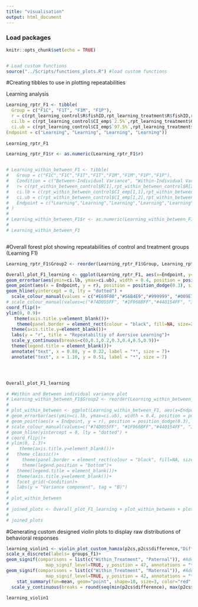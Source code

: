 ```yaml
---
title: "visualisation"
output: html_document
---
```


### Load packages
```r
knitr::opts_chunk$set(echo = TRUE)


# Load custom functions
source("../Scripts/functions_plots.R") #load custom functions
```

#Creating tibbles to use in plotting repeatabilities



Learning analysis
```r
Learning_rptr_F1 <- tibble(
  Group = c("F1C", "F1T", "F1M", "F1P"),
  r = c(rpt_learning_control$R$fishID,rpt_learning_treatment$R$fishID,rpt_learning_Maternal$R$fishID,rpt_learning_Paternal$R$fishID),
  ci.lb = c(rpt_learning_control$CI_emp$`2.5%`,rpt_learning_treatment$CI_emp$`2.5%`,rpt_learning_Maternal$CI_emp$`2.5%`,rpt_learning_Paternal$CI_emp$`2.5%`),
  ci.ub = c(rpt_learning_control$CI_emp$`97.5%`,rpt_learning_treatment$CI_emp$`97.5%`,rpt_learning_Maternal$CI_emp$`97.5%`,rpt_learning_Paternal$CI_emp$`97.5%`),
Endpoint = c("Learning", "Learning", "Learning", "Learning"))
  
Learning_rptr_F1

Learning_rptr_F1$r <- as.numeric(Learning_rptr_F1$r)


# Learning_within_between_F1 <- tibble(
#   Group = c("F1C","F1C","F1T","F1T","F1M","F1M","F1P","F1P"),
#   Condition = c("Between-Individual Variance", "Within-Individual Variance","Between-Individual Variance", "Within-Individual Variance","Between-Individual Variance", "Within-Individual Variance","Between-Individual Variance", "Within-Individual Variance"),
#   r= c(rpt_within_between_control$R[1],rpt_within_between_control$R[2],rpt_within_between_treatment$R[1],rpt_within_between_treatment$R[2],rpt_within_between_maternal$R[1],rpt_within_between_maternal$R[2],rpt_within_between_paternal$R[1],rpt_within_between_paternal$R[2]),
#   ci.lb = c(rpt_within_between_control$CI_emp[1,1],rpt_within_between_control$CI_emp[2,1],rpt_within_between_treatment$CI_emp[1,1],rpt_within_between_treatment$CI_emp[2,1],rpt_within_between_maternal$CI_emp[1,1],rpt_within_between_maternal$CI_emp[2,1],rpt_within_between_paternal$CI_emp[1,1],rpt_within_between_paternal$CI_emp[2,1]),
#   ci.ub = c(rpt_within_between_control$CI_emp[1,2],rpt_within_between_control$CI_emp[2,2],rpt_within_between_treatment$CI_emp[1,2],rpt_within_between_treatment$CI_emp[2,2],rpt_within_between_maternal$CI_emp[1,2],rpt_within_between_maternal$CI_emp[2,2],rpt_within_between_paternal$CI_emp[1,2],rpt_within_between_paternal$CI_emp[2,2]),
#   Endpoint = c("Learning","Learning","Learning","Learning","Learning","Learning","Learning","Learning")
# )
# 
# Learning_within_between_F1$r <- as.numeric(Learning_within_between_F1$r)
# 
# Learning_within_between_F1



```

#Overall forest plot showing repeatabilities of control and treatment groups (Learning F1)
```r
Learning_rptr_F1$Group2 <- reorder(Learning_rptr_F1$Group, Learning_rptr_F1$r)

Overall_plot_F1_learning <- ggplot(Learning_rptr_F1, aes(x=Endpoint, y=r, colour=Group2)) +
geom_errorbar(aes(ymin=ci.lb, ymax=ci.ub), width = 0.4, position = position_dodge(0.3), size=0.8) +
geom_point(aes(x = Endpoint, y = r), position = position_dodge(0.3), size=3)+
geom_hline(yintercept = 0, lty = "dotted") +
  scale_colour_manual(values = c("#E69F00","#56B4E9","#999999", "#009E73"))+
# scale_colour_manual(values=c("#74D055FF", "#1F968BFF","#440154FF", "39568CFF"))+
coord_flip()+
ylim(0, 0.9)+
   theme(axis.title.y=element_blank())+
    theme(panel.border = element_rect(colour = "black", fill=NA, size=2),axis.ticks = element_line(size=2,color="black"),axis.ticks.length=unit(0.2,"cm"))+ font("xylab",size=15)+font("xy",size=15)+font("xy.text", size = 15) +
  theme(axis.title.y=element_blank())+
  labs(y = "r", title = "Repeatabiltiy of Aversive Learning")+
  scale_y_continuous(breaks=c(0,0.1,0.2,0.3,0.4,0.5,0.9))+
  theme(legend.title = element_blank())+
  annotate("text", x = 0.88, y = 0.22, label = "*", size = 7)+
  annotate("text", x = 1.10, y = 0.51, label = "*", size = 7)




Overall_plot_F1_learning

# #Within and Between individual variance plot
# Learning_within_between_F1$Group2 <- reorder(Learning_within_between_F1$Group, Learning_within_between_F1$r)
# 
# plot_within_between <- ggplot(Learning_within_between_F1, aes(x=Endpoint, y=r, colour=Group2)) +
# geom_errorbar(aes(ymin=ci.lb, ymax=ci.ub), width = 0.4, position = position_dodge(0.3), size=0.8) +
# geom_point(aes(x = Endpoint, y = r), position = position_dodge(0.3), size=3)+
# scale_colour_manual(values=c("#74D055FF", "#1F968BFF","#440154FF", "39568CFF"))+#color scheme
# geom_hline(yintercept = 0, lty = "dotted") +
# coord_flip()+
# ylim(0, 1.3)+
#    theme(axis.title.y=element_blank())+
#   theme_classic()+
#     theme(panel.border = element_rect(colour = "black", fill=NA, size=2),axis.ticks = element_line(size=2,color="black"),axis.ticks.length=unit(0.2,"cm"))+      font("xylab",size=15)+font("xy",size=15)+font("xy.text", size = 15) +
#     theme(legend.position = "bottom")+
#   theme(legend.title = element_blank())+
#   theme(axis.title.y=element_blank())+
#   facet_grid(~Condition)+
#   labs(y = "Variance component", tag = "B)")
#  
# plot_within_between
# 
# joined_plots <- Overall_plot_F1_learning + plot_within_between + plot_layout(ncol = 1, nrow=2)
# 
# joined_plots

```


#Generating custom designed violin plots to display raw distributions of behavioral responses
```r

learning_violin1 <- violin_plot_custom_hamza(p2cs,p2cs$difference,"Difference between time spent in baseline and probe period for CS+", "Seconds")+
scale_x_discrete(labels= groups_f1)+
geom_signif(comparisons = list(c("Within_Treatment", "Paternal")), #Adding contrasts         
               map_signif_level=TRUE, y_position = 47, annotations = "*", textsize = 4)+
geom_signif(comparisons = list(c("Within_Treatment", "Maternal")), #Adding contrasts
               map_signif_level=TRUE, y_position = 42, annotations = "*", textsize = 4)  +
    stat_summary(fun=mean, geom="point", shape=18, size=3, color="red", fill="red")+
  scale_y_continuous(breaks = round(seq(min(p2cs$difference), max(p2cs$difference), by = 5),1))

learning_violin1
```

